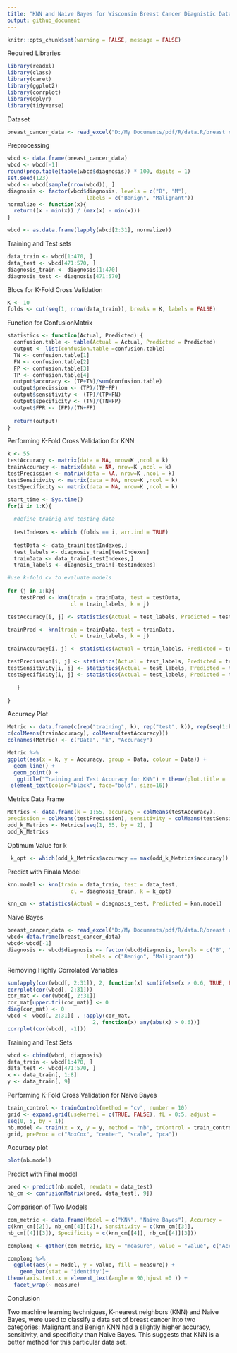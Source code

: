 ```yaml
---
title: "KNN and Naive Bayes for Wisconsin Breast Cancer Diagnistic Data"
output: github_document
---
```


```r
knitr::opts_chunk$set(warning = FALSE, message = FALSE)
```

Required Libraries

```r
library(readxl)
library(class)
library(caret)
library(ggplot2)
library(corrplot)
library(dplyr)
library(tidyverse)
```

Dataset


```r
breast_cancer_data <- read_excel("D:/My Documents/pdf/R/data.R/breast cancer data.xlsx")
```


Preprocessing


```r
wbcd <- data.frame(breast_cancer_data)
wbcd <- wbcd[-1]
round(prop.table(table(wbcd$diagnosis)) * 100, digits = 1)
set.seed(123)
wbcd <- wbcd[sample(nrow(wbcd)), ]
diagnosis <- factor(wbcd$diagnosis, levels = c("B", "M"),
                         labels = c("Benign", "Malignant"))
normalize <- function(x){
  return((x - min(x)) / (max(x) - min(x)))
}

wbcd <- as.data.frame(lapply(wbcd[2:31], normalize))
```


Training and Test sets

```r
data_train <- wbcd[1:470, ]
data_test <- wbcd[471:570, ]
diagnosis_train <- diagnosis[1:470]
diagnosis_test <- diagnosis[471:570]
```


Blocs for K-Fold Cross Validation

```r
K <- 10
folds <- cut(seq(1, nrow(data_train)), breaks = K, labels = FALSE)
```


Function for ConfusionMatrix

```r
statistics <- function(Actual, Predicted) {
  confusion.table <- table(Actual = Actual, Predicted = Predicted)
  output <- list(confusion.table =confusion.table)
  TN <- confusion.table[1]
  FN <- confusion.table[2]
  FP <- confusion.table[3]
  TP <- confusion.table[4]
  output$accuracy <- (TP+TN)/sum(confusion.table)
  output$precission <- (TP)/(TP+FP)
  output$sensitivity <- (TP)/(TP+FN)
  output$specificity <- (TN)/(TN+FP)
  output$FPR <- (FP)/(TN+FP)
  
  return(output)
}
```


Performing K-Fold Cross Validation for KNN

```r

k <- 55
testAccuracy <- matrix(data = NA, nrow=K ,ncol = k)
trainAccuracy <- matrix(data = NA, nrow=K ,ncol = k)
testPrecission <- matrix(data = NA, nrow=K ,ncol = k)
testSensitivity <- matrix(data = NA, nrow=K ,ncol = k)
testSpecificity <- matrix(data = NA, nrow=K ,ncol = k)

start_time <- Sys.time()
for(i in 1:K){
  
  #define trainig and testing data
  
  testIndexes <- which (folds == i, arr.ind = TRUE) 
  
  testData <- data_train[testIndexes,] 
  test_labels <- diagnosis_train[testIndexes]
  trainData <- data_train[-testIndexes,]
  train_labels <- diagnosis_train[-testIndexes]

#use k-fold cv to evaluate models
  
for (j in 1:k){
    testPred <- knn(train = trainData, test = testData, 
                    cl = train_labels, k = j)

testAccuracy[i, j] <- statistics(Actual = test_labels, Predicted = testPred)[[2]]

trainPred <- knn(train = trainData, test = trainData, 
                    cl = train_labels, k = j)

trainAccuracy[i, j] <- statistics(Actual = train_labels, Predicted = trainPred)[[2]]

testPrecission[i, j] <- statistics(Actual = test_labels, Predicted = testPred)[[3]]
testSensitivity[i, j] <- statistics(Actual = test_labels, Predicted = testPred)[[4]]
testSpecificity[i, j] <- statistics(Actual = test_labels, Predicted = testPred)[[5]]

   } 
  
}
```


Accuracy Plot

```r
Metric <- data.frame(c(rep("training", k), rep("test", k)), rep(seq(1:k), 2), 
c(colMeans(trainAccuracy), colMeans(testAccuracy)))
colnames(Metric) <- c("Data", "k", "Accuracy")

Metric %>%
ggplot(aes(x = k, y = Accuracy, group = Data, colour = Data)) +
  geom_line() +
  geom_point() +
   ggtitle("Training and Test Accuracy for KNN") + theme(plot.title = 
 element_text(color="black", face="bold", size=16)) 
```


Metrics Data Frame

```r
Metrics <- data.frame(k = 1:55, accuracy = colMeans(testAccuracy), 
precission = colMeans(testPrecission), sensitivity = colMeans(testSensitivity), specificity = colMeans(testSpecificity))
odd_k_Metrics <- Metrics[seq(1, 55, by = 2), ]
odd_k_Metrics
```

Optimum Value for k

```r
 k_opt <- which(odd_k_Metrics$accuracy == max(odd_k_Metrics$accuracy))
```


Predict with Finala Model 

```r
knn.model <- knn(train = data_train, test = data_test, 
                    cl = diagnosis_train, k = k_opt)

knn_cm <- statistics(Actual = diagnosis_test, Predicted = knn.model)
```

Naive Bayes

```r
breast_cancer_data <- read_excel("D:/My Documents/pdf/R/data.R/breast cancer data.xlsx")
wbcd<-data.frame(breast_cancer_data)
wbcd<-wbcd[-1]
diagnosis <- wbcd$diagnosis <- factor(wbcd$diagnosis, levels = c("B", "M"),
                         labels = c("Benign", "Malignant"))
```

Removing Highly Corrolated Variables

```r
sum(apply(cor(wbcd[, 2:31]), 2, function(x) sum(ifelse(x > 0.6, TRUE, FALSE))))
corrplot(cor(wbcd[, 2:31]))
cor_mat <- cor(wbcd[, 2:31])
cor_mat[upper.tri(cor_mat)] <- 0
diag(cor_mat) <- 0
wbcd <- wbcd[, 2:31][ , !apply(cor_mat,    
                           2, function(x) any(abs(x) > 0.6))]
corrplot(cor(wbcd[, -1]))
```

Training and Test Sets

```r
wbcd <- cbind(wbcd, diagnosis)
data_train <- wbcd[1:470, ]
data_test <- wbcd[471:570, ]
x <- data_train[, 1:8]
y <- data_train[, 9]
```

Performing K-Fold Cross Validation for Naive Bayes

```r
train_control <- trainControl(method = "cv", number = 10)
grid <- expand.grid(usekernel = c(TRUE, FALSE), fL = 0:5, adjust = 
seq(0, 5, by = 1))
nb.model <- train(x = x, y = y, method = "nb", trControl = train_control, tuneGrid = 
grid, preProc = c("BoxCox", "center", "scale", "pca"))
```

Accuracy plot

```r
plot(nb.model)
```

Predict with Final model 


```r
pred <- predict(nb.model, newdata = data_test)
nb_cm <- confusionMatrix(pred, data_test[, 9])
```

Comparison of Two Models

```r
com_metric <- data.frame(Model = c("KNN", "Naive Bayes"), Accuracy = 
c(knn_cm[[2]], nb_cm[[4]][2]), Sensitivity = c(knn_cm[[3]], 
nb_cm[[4]][3]), Specificity = c(knn_cm[[4]], nb_cm[[4]][3]))

complong <- gather(com_metric, key = "measure", value = "value", c("Accuracy", "Sensitivity", "Specificity"))

complong %>% 
  ggplot(aes(x = Model, y = value, fill = measure)) +
    geom_bar(stat = 'identity')+
theme(axis.text.x = element_text(angle = 90,hjust =0 )) +
  facet_wrap(~ measure)
```


Conclusion

Two machine learning techniques, K-nearest neighbors (KNN) and Naive Bayes, 
were used to classify a data set of breast cancer into two categories: Malignant and Benign KNN had a slightly higher accuracy, sensitivity, and specificity than Naive Bayes. This suggests that KNN is a better method for this particular data set.




